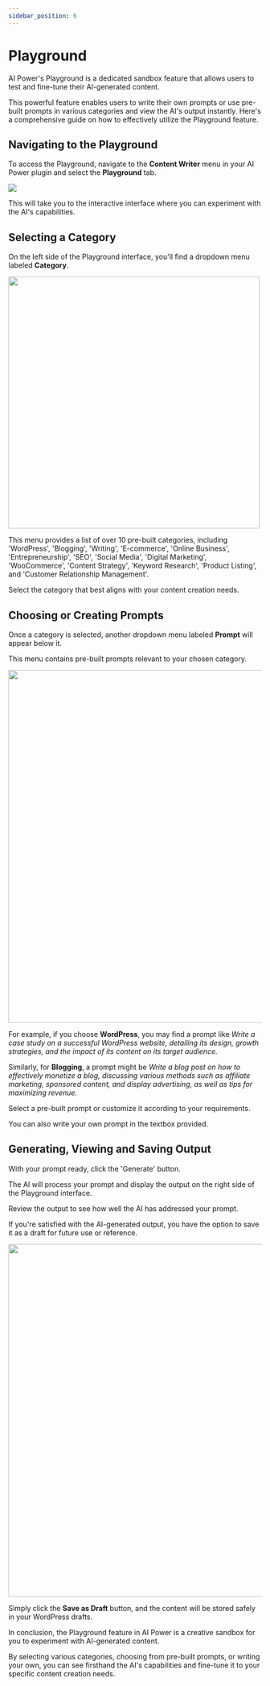 ```yaml
---
sidebar_position: 6
---
```



# Playground

AI Power's Playground is a dedicated sandbox feature that allows users to test and fine-tune their AI-generated content.

This powerful feature enables users to write their own prompts or use pre-built prompts in various categories and view the AI's output instantly. Here's a comprehensive guide on how to effectively utilize the Playground feature.

## Navigating to the Playground

To access the Playground, navigate to the **Content Writer** menu in your AI Power plugin and select the **Playground** tab.

<img src={Playground} />

This will take you to the interactive interface where you can experiment with the AI's capabilities.

## Selecting a Category

On the left side of the Playground interface, you'll find a dropdown menu labeled **Category**.

<img src={Category} width="500" />

This menu provides a list of over 10 pre-built categories, including 'WordPress', 'Blogging', 'Writing', 'E-commerce', 'Online Business', 'Entrepreneurship', 'SEO', 'Social Media', 'Digital Marketing', 'WooCommerce', 'Content Strategy', 'Keyword Research', 'Product Listing', and 'Customer Relationship Management'.

Select the category that best aligns with your content creation needs.

## Choosing or Creating Prompts

Once a category is selected, another dropdown menu labeled **Prompt** will appear below it.

This menu contains pre-built prompts relevant to your chosen category.

<img src={Prompt} width="700" />

For example, if you choose **WordPress**, you may find a prompt like *Write a case study on a successful WordPress website, detailing its design, growth strategies, and the impact of its content on its target audience.*

Similarly, for **Blogging**, a prompt might be *Write a blog post on how to effectively monetize a blog, discussing various methods such as affiliate marketing, sponsored content, and display advertising, as well as tips for maximizing revenue.*

Select a pre-built prompt or customize it according to your requirements.

You can also write your own prompt in the textbox provided.

## Generating, Viewing and Saving Output

With your prompt ready, click the 'Generate' button.

The AI will process your prompt and display the output on the right side of the Playground interface.

Review the output to see how well the AI has addressed your prompt.

If you're satisfied with the AI-generated output, you have the option to save it as a draft for future use or reference.

<img src={Generate} width="700" />

Simply click the **Save as Draft** button, and the content will be stored safely in your WordPress drafts.

In conclusion, the Playground feature in AI Power is a creative sandbox for you to experiment with AI-generated content.

By selecting various categories, choosing from pre-built prompts, or writing your own, you can see firsthand the AI's capabilities and fine-tune it to your specific content creation needs.